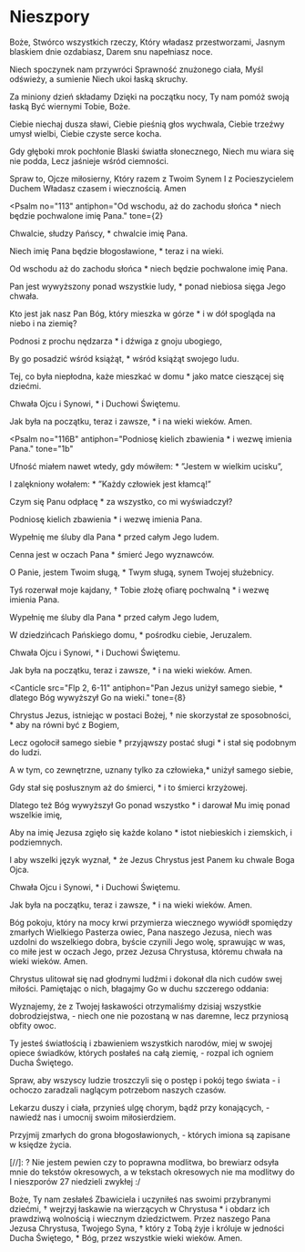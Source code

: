 
# Nieszpory

<Opening />

<Hymn>

Boże, Stwórco wszystkich rzeczy,
Który władasz przestworzami,
Jasnym blaskiem dnie ozdabiasz,
Darem snu napełniasz noce.

Niech spoczynek nam przywróci
Sprawność znużonego ciała,
Myśl odświeży, a sumienie
Niech ukoi łaską skruchy.

Za miniony dzień składamy
Dzięki na początku nocy,
Ty nam pomóż swoją łaską
Być wiernymi Tobie, Boże.

Ciebie niechaj dusza sławi,
Ciebie pieśnią głos wychwala,
Ciebie trzeźwy umysł wielbi,
Ciebie czyste serce kocha.

Gdy głęboki mrok pochłonie
Blaski światła słonecznego,
Niech mu wiara się nie podda,
Lecz jaśnieje wśród ciemności.

Spraw to, Ojcze miłosierny,
Który razem z Twoim Synem
I z Pocieszycielem Duchem
Władasz czasem i wiecznością.
Amen

</Hymn>

<Psalm
  no="113"
  antiphon="Od wschodu, aż do zachodu słońca * niech będzie pochwalone imię Pana."
  tone={2}
>

Chwalcie, słudzy Pańscy, \*
chwalcie imię Pana.

Niech imię Pana będzie błogosławione, \*
teraz i na wieki.

Od wschodu aż do zachodu słońca \*
niech będzie pochwalone imię Pana.

Pan jest wywyższony ponad wszystkie ludy, \*
ponad niebiosa sięga Jego chwała.

Kto jest jak nasz Pan Bóg, który mieszka w górze \*
i w dół spogląda na niebo i na ziemię?

Podnosi z prochu nędzarza \*
i dźwiga z gnoju ubogiego,

By go posadzić wśród książąt, \*
wśród książąt swojego ludu.

Tej, co była niepłodna, każe mieszkać w domu \*
jako matce cieszącej się dziećmi.

Chwała Ojcu i Synowi, \*
i Duchowi Świętemu.

Jak była na początku, teraz i zawsze, \*
i na wieki wieków. Amen.

</Psalm>

<Psalm
  no="116B"
  antiphon="Podniosę kielich zbawienia * i wezwę imienia Pana."
  tone="1b"
>

Ufność miałem nawet wtedy, gdy mówiłem: \*
”Jestem w wielkim ucisku”,

I zalękniony wołałem: \*
”Każdy człowiek jest kłamcą!”

Czym się Panu odpłacę \*
za wszystko, co mi wyświadczył?

Podniosę kielich zbawienia \*
i wezwę imienia Pana.

Wypełnię me śluby dla Pana \*
przed całym Jego ludem.

Cenna jest w oczach Pana \*
śmierć Jego wyznawców.

O Panie, jestem Twoim sługą, \*
Twym sługą, synem Twojej służebnicy.

Tyś rozerwał moje kajdany, †
Tobie złożę ofiarę pochwalną \*
i wezwę imienia Pana.

Wypełnię me śluby dla Pana \*
przed całym Jego ludem,

W dziedzińcach Pańskiego domu, \*
pośrodku ciebie, Jeruzalem.

Chwała Ojcu i Synowi, \*
i Duchowi Świętemu.

Jak była na początku, teraz i zawsze, \*
i na wieki wieków. Amen.

</Psalm>

<Canticle
  src="Flp 2, 6-11"
  antiphon="Pan Jezus uniżył samego siebie, * dlatego Bóg wywyższył Go na wieki."
  tone={8}
>

Chrystus Jezus, istniejąc w postaci Bożej, †
nie skorzystał ze sposobności, \*
aby na równi być z Bogiem,

Lecz ogołocił samego siebie †
przyjąwszy postać sługi \*
i stał się podobnym do ludzi.

A w tym, co zewnętrzne, uznany tylko za człowieka,*
uniżył samego siebie,

Gdy stał się posłusznym aż do śmierci, \*
i to śmierci krzyżowej.

Dlatego też Bóg wywyższył Go ponad wszystko \*
i darował Mu imię ponad wszelkie imię,

Aby na imię Jezusa zgięło się każde kolano \*
istot niebieskich i ziemskich, i podziemnych.

I aby wszelki język wyznał, \*
że Jezus Chrystus jest Panem ku chwale Boga Ojca.

Chwała Ojcu i Synowi, \*
i Duchowi Świętemu.

Jak była na początku, teraz i zawsze, \*
i na wieki wieków. Amen.

</Canticle>

<Reading src="Hbr 13, 20-21">
  Bóg pokoju, który na mocy krwi przymierza wiecznego wywiódł spomiędzy zmarłych Wielkiego
  Pasterza owiec, Pana naszego Jezusa, niech was uzdolni do wszelkiego dobra, byście czynili Jego wolę,
  sprawując w was, co miłe jest w oczach Jego, przez Jezusa Chrystusa, któremu chwała na wieki wieków.
  Amen.
</Reading>

<Responsory
  a="Jak wspaniałe są dzieła Twoje, Panie,"
  b="Tyś wszystko mądrze uczynił."
  c="Ziemia jest pełna Twoich stworzeń."
/>

<Magnificat antiphon="Faryzeusze zapytali Jezusa: * Czy wolno mężowi oddalić żonę? / On im odpowiedział: / Co Bóg złączył, człowiek niech nie rozdziela." tone={7} />

<Intercessions response="Okaż nam, Panie, swoją wieczną miłość.">

Chrystus ulitował się nad głodnymi ludźmi i dokonał dla nich cudów swej miłości.
Pamiętając o nich, błagajmy Go w duchu szczerego oddania:

Wyznajemy, że z Twojej łaskawości otrzymaliśmy dzisiaj wszystkie dobrodziejstwa, - niech one nie pozostaną w nas daremne, lecz przyniosą obfity owoc.

Ty jesteś światłością i zbawieniem wszystkich narodów, miej w swojej opiece świadków, których posłałeś na całą ziemię, - rozpal ich ogniem Ducha Świętego.

Spraw, aby wszyscy ludzie troszczyli się o postęp i pokój tego świata - i ochoczo zaradzali naglącym potrzebom naszych czasów.

Lekarzu duszy i ciała, przynieś ulgę chorym, bądź przy konających, - nawiedź nas i umocnij swoim miłosierdziem.

Przyjmij zmarłych do grona błogosławionych, - których imiona są zapisane w księdze życia.

</Intercessions>

<Prayer>

  [//]: ? Nie jestem pewien czy to poprawna modlitwa, bo brewiarz odsyła mnie do tekstów okresowych, a w tekstach okresowych nie ma modlitwy do I nieszporów 27 niedzieli zwykłej :/

  Boże, Ty nam zesłałeś Zbawiciela i uczyniłeś nas swoimi przybranymi dziećmi,
  † wejrzyj łaskawie na wierzących w Chrystusa *
  i obdarz ich prawdziwą wolnością i wiecznym dziedzictwem.
  Przez naszego Pana Jezusa Chrystusa, Twojego Syna,
  † który z Tobą żyje i króluje w jedności Ducha Świętego, *
  Bóg, przez wszystkie wieki wieków. Amen.
</Prayer>

<Dismissal />
